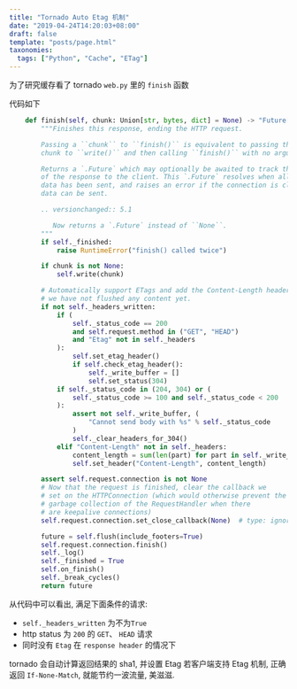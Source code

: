 ```yaml
---
title: "Tornado Auto Etag 机制"
date: "2019-04-24T14:20:03+08:00"
draft: false
template: "posts/page.html"
taxonomies:
  tags: ["Python", "Cache", "ETag"]
---
```


为了研究缓存看了 tornado `web.py` 里的 `finish` 函数

<more />

代码如下

```python
    def finish(self, chunk: Union[str, bytes, dict] = None) -> "Future[None]":
        """Finishes this response, ending the HTTP request.

        Passing a ``chunk`` to ``finish()`` is equivalent to passing that
        chunk to ``write()`` and then calling ``finish()`` with no arguments.

        Returns a `.Future` which may optionally be awaited to track the sending
        of the response to the client. This `.Future` resolves when all the response
        data has been sent, and raises an error if the connection is closed before all
        data can be sent.

        .. versionchanged:: 5.1

           Now returns a `.Future` instead of ``None``.
        """
        if self._finished:
            raise RuntimeError("finish() called twice")

        if chunk is not None:
            self.write(chunk)

        # Automatically support ETags and add the Content-Length header if
        # we have not flushed any content yet.
        if not self._headers_written:
            if (
                self._status_code == 200
                and self.request.method in ("GET", "HEAD")
                and "Etag" not in self._headers
            ):
                self.set_etag_header()
                if self.check_etag_header():
                    self._write_buffer = []
                    self.set_status(304)
            if self._status_code in (204, 304) or (
                self._status_code >= 100 and self._status_code < 200
            ):
                assert not self._write_buffer, (
                    "Cannot send body with %s" % self._status_code
                )
                self._clear_headers_for_304()
            elif "Content-Length" not in self._headers:
                content_length = sum(len(part) for part in self._write_buffer)
                self.set_header("Content-Length", content_length)

        assert self.request.connection is not None
        # Now that the request is finished, clear the callback we
        # set on the HTTPConnection (which would otherwise prevent the
        # garbage collection of the RequestHandler when there
        # are keepalive connections)
        self.request.connection.set_close_callback(None)  # type: ignore

        future = self.flush(include_footers=True)
        self.request.connection.finish()
        self._log()
        self._finished = True
        self.on_finish()
        self._break_cycles()
        return future
```

从代码中可以看出, 满足下面条件的请求:

- `self._headers_written` 为不为`True`
- http status 为 `200` 的 `GET`、 `HEAD` 请求
- 同时没有 `Etag` 在 `response header` 的情况下

tornado 会自动计算返回结果的 sha1, 并设置 Etag 若客户端支持 Etag 机制, 正确返回 `If-None-Match`, 就能节约一波流量, 美滋滋.
